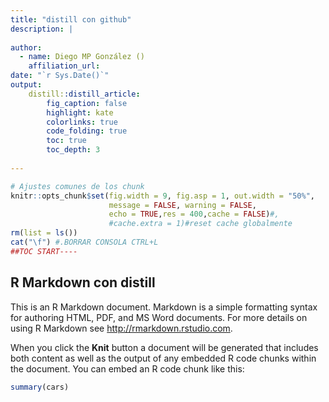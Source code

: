 ```yaml
---
title: "distill con github"
description: |
  
author:
  - name: Diego MP González ()
    affiliation_url: 
date: "`r Sys.Date()`"
output:
    distill::distill_article:
        fig_caption: false
        highlight: kate
        colorlinks: true
        code_folding: true
        toc: true 
        toc_depth: 3
        
---
```


```r
# Ajustes comunes de los chunk
knitr::opts_chunk$set(fig.width = 9, fig.asp = 1, out.width = "50%",
                      message = FALSE, warning = FALSE,
                      echo = TRUE,res = 400,cache = FALSE)#,
                      #cache.extra = 1)#reset cache globalmente
rm(list = ls())
cat("\f") #.BORRAR CONSOLA CTRL+L
##TOC START----
```


## R Markdown con distill

This is an R Markdown document. Markdown is a simple formatting syntax for authoring HTML, PDF, and MS Word documents. For more details on using R Markdown see <http://rmarkdown.rstudio.com>.

When you click the **Knit** button a document will be generated that includes both content as well as the output of any embedded R code chunks within the document. You can embed an R code chunk like this:

```r
summary(cars)
```

